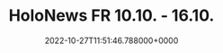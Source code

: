 ---
title: "HoloNews FR 10.10. - 16.10."
date: "2022-10-27T11:51:46.788000+0000"
link: "https://reddit.com/r/HoloNews/comments/yepx37/holonews_fr_1010_1610/"
images: ["https://preview.redd.it/3bzrie087cw91.png?width=640&crop=smart&auto=webp&s=7636c6c5f4dffb1065778d9a674b4e8642e2622c","https://i.redd.it/d01519587cw91.gif","https://i.redd.it/wjw5oud87cw91.gif","https://preview.redd.it/acfbjss87cw91.png?width=640&crop=smart&auto=webp&s=78f755b9410aba8cac5cef7e8c080db510a9ac33","https://preview.redd.it/sgvwf7w87cw91.png?width=640&crop=smart&auto=webp&s=53d4f9edfc5e699c96b1429a1c5bc78ece4c7144","https://preview.redd.it/w6wc6oz87cw91.png?width=640&crop=smart&auto=webp&s=26949b5b03b842fe9517c18dae1bf2360c7cd486","https://preview.redd.it/yroqjl397cw91.png?width=640&crop=smart&auto=webp&s=688d66be18c7dc75a4073d7c5291330e021dba24","https://preview.redd.it/dlkrhp697cw91.png?width=640&crop=smart&auto=webp&s=990a87f058209405adcc65d237712f7ae6c27189","https://preview.redd.it/y0sg1r997cw91.png?width=640&crop=smart&auto=webp&s=91958a0bd3733f54ff4f49ca3eb4b666081d8495","https://preview.redd.it/091s8zc97cw91.png?width=640&crop=smart&auto=webp&s=bc02366b3688ccb67359234536ad93d43cc79795","https://preview.redd.it/60w8k9g97cw91.png?width=640&crop=smart&auto=webp&s=f8f99c275252b55cafaa30090da9b254b31ccd08","https://preview.redd.it/45g7zek97cw91.png?width=640&crop=smart&auto=webp&s=b80bebc6543877d228e13c5b1f173be226d0d37d","https://preview.redd.it/oox2exn97cw91.png?width=640&crop=smart&auto=webp&s=dcc672ab0168170e0ff80a6a53a12918dd16dfb4"]
tags: []
---